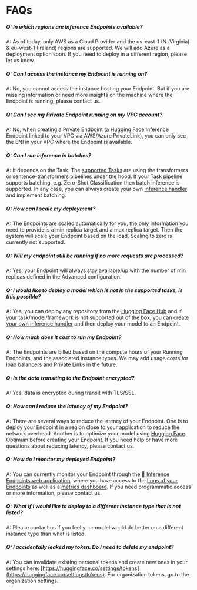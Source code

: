 

# FAQs 



##### Q: In which regions are Inference Endpoints available?

A: As of today, only AWS as a Cloud Provider and the us-east-1 (N. Virginia) & eu-west-1 (Ireland) regions are supported. We will add Azure as a deployment option soon. If you need to deploy in a different region, please let us know.





##### Q: Can I access the instance my Endpoint is running on?

A: No, you cannot access the instance hosting your Endpoint. But if you are missing information or need more insights on the machine where the Endpoint is running, please contact us. 



##### Q: Can I see my Private Endpoint running on my VPC account?

A: No, when creating a Private Endpoint (a Hugging Face Inference Endpoint linked to your VPC via AWS/Azure PrivateLink), you can only see the ENI in your VPC where the Endpoint is available. 



##### Q: Can I run inference in batches?

A: It depends on the Task. The [supported Tasks](#supported-tasks) are using the transformers or sentence-transformers pipelines under the hood. If your Task pipeline supports batching, e.g. Zero-Shot Classification then batch inference is supported. In any case, you can always create your own [inference handler](#create-your-own-inference-handler) and implement batching. 



##### Q: How can I scale my deployment?

A: The Endpoints are scaled automatically for you, the only information you need to provide is a min replica target and a max replica target. Then the system will scale your Endpoint based on the load. Scaling to zero is currently not supported. 



##### Q: Will my endpoint still be running if no more requests are processed?

A: Yes, your Endpoint will always stay available/up with the number of min replicas defined in the Advanced configuration. 



##### Q: I would like to deploy a model which is not in the supported tasks, is this possible?

A:  Yes, you can deploy any repository from the [Hugging Face Hub](https://huggingface.co/models) and if your task/model/framework is not supported out of the box, you can [create your own inference handler](https://docs.google.com/document/d/1qs310aq_vLmPloxAlbsBqN8HxyLQCX8fjU0J9oSS53c/edit#heading=h.8l8b33h1g4qr) and then deploy your model to an Endpoint.



##### Q: How much does it cost to run my Endpoint?

A: The Endpoints are billed based on the compute hours of your Running Endpoints, and the associated instance types. We may add usage costs for load balancers and Private Links in the future. 



##### Q: Is the data transiting to the Endpoint encrypted?

A: Yes, data is encrypted during transit with TLS/SSL.



##### Q: How can I reduce the latency of my Endpoint?

A: There are several ways to reduce the latency of your Endpoint. One is to deploy your Endpoint in a region close to your application to reduce the network overhead. Another is to optimize your model using [Hugging Face Optimum](https://huggingface.co/docs/optimum/index) before creating your Endpoint. If you need help or have more questions about reducing latency, please contact us.



##### Q: How do I monitor my deployed Endpoint?

A: You can currently monitor your Endpoint through the [🤗 Inference Endpoints web application](https://ui.endpoints.huggingface.co/endpoints), where you have access to the [Logs of your Endpoints](#access-and-read-logs) as well as a [metrics dashboard](#access-and-read-logs). If you need programmatic access or more information, please contact us.



##### Q: What if I would like to deploy to a different instance type that is not listed?

A: Please contact us if you feel your model would do better on a different instance type than what is listed.



##### Q: I accidentally leaked my token. Do I need to delete my endpoint?

A: You can invalidate existing personal tokens and create new ones in your settings here: [https://huggingface.co/settings/tokens](https://huggingface.co/settings/tokens). For organization tokens, go to the organization settings.